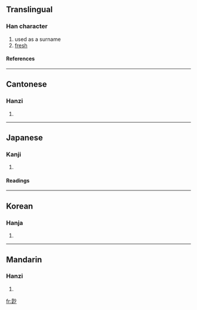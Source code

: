 ==Translingual==
===Han character===
{{Han char|rn=42|rad=小|as=10|sn=13|four=4972<sub>0</sub>|canj=日人火竹 (AOFH)}}
# used as a surname
# [[fresh]]
====References====
{{Han ref|kx=0297.260|dkj=07522|dj=0592.250|hdz=10565.170|uh=5C1F|ud=23583|bh=DD4B|bd=56651}}
----
==Cantonese==
===Hanzi===
{{yue-hanzi|jyut=|y=sin2}}
# {{defn|Cantonese}}
----
==Japanese==
===Kanji===
{{ja-kanji|grade=|rs=小10}}
# {{defn|Japanese}} 
====Readings====
{{ja-readings|on=[[せん]] (sen), [[せう]] (seu)|kun=[[すくない]] (sukunai)}}
----
==Korean==
===Hanja===
{{ko-hanja|hangeul=선|rv=seon|mr=sŏn}}
# {{defn|Korean}}
----
==Mandarin==
===Hanzi===
{{cmn-hanzi|pin=[[xiǎn]] (xian3), [[yóu]] (you2)|wg=hsien<sup>3</sup>, yu<sup>2</sup>}}
# {{defn|Mandarin}}

[[fr:尟]]